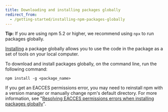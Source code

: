 ```yaml
---
title: Downloading and installing packages globally
redirect_from:
  - /getting-started/installing-npm-packages-globally
---
```


<Note>

**Tip:** If you are using npm 5.2 or higher, we recommend using `npx` to run packages globally.

</Note>

[Installing][cli-install] a package globally allows you to use the code in the package as a set of tools on your local computer.

To download and install packages globally, on the command line, run the following command:

```
npm install -g <package_name>
```

If you get an EACCES permissions error, you may need to reinstall npm with a version manager or manually change npm's default directory. For more information, see "[Resolving EACCES permissions errors when installing packages globally][perm-errors]".

[cli-install]: /cli/install
[perm-errors]: resolving-eacces-permissions-errors-when-installing-packages-globally

